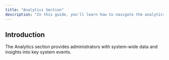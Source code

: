 ```yaml
---
title: "Analytics Section"
description: "In this guide, you'll learn how to navigate the analytics section in the administrator dashboard."
---
```


## Introduction

The Analytics section provides administrators with system-wide data and insights into key system events.&#x20;